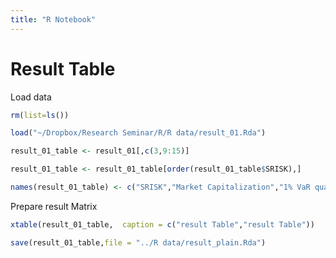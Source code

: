 ```yaml
---
title: "R Notebook"
---
```


# Result Table

Load data
```r
rm(list=ls())
```


```r
load("~/Dropbox/Research Seminar/R/R data/result_01.Rda")
```

```r
result_01_table <- result_01[,c(3,9:15)]

result_01_table <- result_01_table[order(result_01_table$SRISK),]

names(result_01_table) <- c("SRISK","Market Capitalization","1% VaR quantile","50% VaR quantile","VaR Diff in %","VaR Diff in $","1% sensitivity","SSVaR in %","SSVaR $")
```

Prepare result Matrix

```r
xtable(result_01_table,  caption = c("result Table","result Table"))
```


```r
save(result_01_table,file = "../R data/result_plain.Rda")
```

